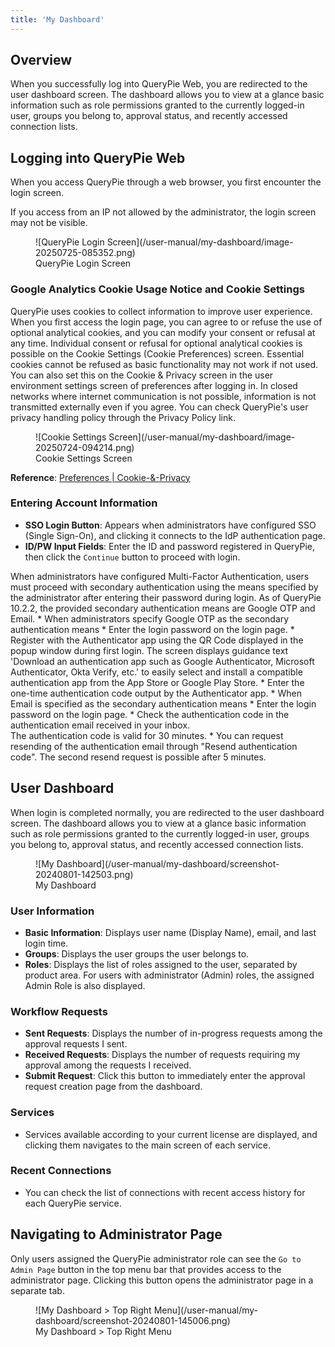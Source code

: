 ```yaml
---
title: 'My Dashboard'
---
```



## Overview

When you successfully log into QueryPie Web, you are redirected to the user dashboard screen. The dashboard allows you to view at a glance basic information such as role permissions granted to the currently logged-in user, groups you belong to, approval status, and recently accessed connection lists.

## Logging into QueryPie Web

When you access QueryPie through a web browser, you first encounter the login screen.

<Callout type="info">
If you access from an IP not allowed by the administrator, the login screen may not be visible.
</Callout>

<figure data-layout="center" data-align="center">
![QueryPie Login Screen](/user-manual/my-dashboard/image-20250725-085352.png)
<figcaption>
QueryPie Login Screen
</figcaption>
</figure>

### Google Analytics Cookie Usage Notice and Cookie Settings

QueryPie uses cookies to collect information to improve user experience. When you first access the login page, you can agree to or refuse the use of optional analytical cookies, and you can modify your consent or refusal at any time. Individual consent or refusal for optional analytical cookies is possible on the Cookie Settings (Cookie Preferences) screen. Essential cookies cannot be refused as basic functionality may not work if not used. You can also set this on the Cookie & Privacy screen in the user environment settings screen of preferences after logging in. In closed networks where internet communication is not possible, information is not transmitted externally even if you agree. You can check QueryPie's user privacy handling policy through the Privacy Policy link.<br/>

<figure data-layout="center" data-align="center">
![Cookie Settings Screen](/user-manual/my-dashboard/image-20250724-094214.png)
<figcaption>
Cookie Settings Screen
</figcaption>
</figure>

**Reference**: [Preferences | Cookie-&-Privacy](preferences#cookie-%26-privacy)

### Entering Account Information

* **SSO Login Button**: Appears when administrators have configured SSO (Single Sign-On), and clicking it connects to the IdP authentication page.
* **ID/PW Input Fields**: Enter the ID and password registered in QueryPie, then click the `Continue` button to proceed with login.

<Callout type="info">
When administrators have configured Multi-Factor Authentication, users must proceed with secondary authentication using the means specified by the administrator after entering their password during login. As of QueryPie 10.2.2, the provided secondary authentication means are Google OTP and Email.
* When administrators specify Google OTP as the secondary authentication means
    * Enter the login password on the login page.
    * Register with the Authenticator app using the QR Code displayed in the popup window during first login. The screen displays guidance text 'Download an authentication app such as Google Authenticator, Microsoft Authenticator, Okta Verify, etc.' to easily select and install a compatible authentication app from the App Store or Google Play Store.
    * Enter the one-time authentication code output by the Authenticator app.
* When Email is specified as the secondary authentication means
    * Enter the login password on the login page.
    * Check the authentication code in the authentication email received in your inbox.<br/>The authentication code is valid for 30 minutes.
    * You can request resending of the authentication email through "Resend authentication code". The second resend request is possible after 5 minutes.
</Callout>

## User Dashboard

When login is completed normally, you are redirected to the user dashboard screen. The dashboard allows you to view at a glance basic information such as role permissions granted to the currently logged-in user, groups you belong to, approval status, and recently accessed connection lists.

<figure data-layout="center" data-align="center">
![My Dashboard](/user-manual/my-dashboard/screenshot-20240801-142503.png)
<figcaption>
My Dashboard
</figcaption>
</figure>

### User Information

* **Basic Information**: Displays user name (Display Name), email, and last login time.
* **Groups**: Displays the user groups the user belongs to.
* **Roles**: Displays the list of roles assigned to the user, separated by product area. For users with administrator (Admin) roles, the assigned Admin Role is also displayed.

### Workflow Requests

* **Sent Requests**: Displays the number of in-progress requests among the approval requests I sent.
* **Received Requests**: Displays the number of requests requiring my approval among the requests I received.
* **Submit Request**: Click this button to immediately enter the approval request creation page from the dashboard.

### Services

* Services available according to your current license are displayed, and clicking them navigates to the main screen of each service.

### Recent Connections

* You can check the list of connections with recent access history for each QueryPie service.

## Navigating to Administrator Page

Only users assigned the QueryPie administrator role can see the `Go to Admin Page` button in the top menu bar that provides access to the administrator page. Clicking this button opens the administrator page in a separate tab.

<figure data-layout="center" data-align="center">
![My Dashboard &gt; Top Right Menu](/user-manual/my-dashboard/screenshot-20240801-145006.png)
<figcaption>
My Dashboard &gt; Top Right Menu
</figcaption>
</figure>